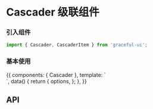 

<Meta title="数据展示/Cascader 级联组件" component={Cascader} />

# Cascader 级联组件

### 引入组件

```js
import { Cascader, CascaderItem } from 'graceful-ui';
```

### 基本使用

<Preview>
  <Story name="Basic 基本使用">
    {{
      components: { Cascader },
      template: `
        <div class="g-Cascader-demo basic">
          <Cascader :options="options" />
        </div>`,
      data() {
        return {
          options,
        };
      },
    }}
  </Story>
</Preview>

## API

<Props of={Cascader} />
